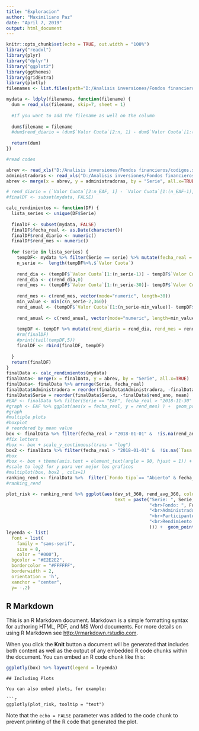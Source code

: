 ```yaml
---
title: "Exploracion"
author: "Maximiliano Paz"
date: "April 7, 2019"
output: html_document
---
```


```r
knitr::opts_chunk$set(echo = TRUE, out.width = "100%")
library("readxl")
library(plyr)
library("dplyr")
library("ggplot2")
library(ggthemes)
library(gridExtra)
library(plotly)
filenames <- list.files(path="D:/Analisis inversiones/Fondos financieros/3-2019/", pattern="*.xls", full.names=TRUE, recursive=FALSE)

mydata <- ldply(filenames, function(filename) {
  dum = read_xls(filename, skip=7, sheet = 1)
  
  #If you want to add the filename as well on the column
  
  dum$filename = filename
  #dum$rend_diario = (dum$`Valor Cuota`[2:n, 1] - dum$`Valor Cuota`[1:(n-1), 1])/ dum$`Valor Cuota`[1:(n-1), 1]*100
  
  return(dum)
})

#read codes

abrev <- read_xls("D:/Analisis inversiones/Fondos financieros/codigos.xls", sheet = 1)
administradoras <- read_xls("D:/Analisis inversiones/Fondos financieros/codigos.xls", sheet = 2)
abrev <- merge(x = abrev, y = administradoras, by = "Serie", all.x=TRUE)

# rend_diario = (`Valor Cuota`[2:n_EAF, 1] - `Valor Cuota`[1:(n_EAF-1), 1])/ `Valor Cuota`[1:(n_EAF-1), 1]*100 
#finalDF <- subset(mydata, FALSE)

calc_rendimientos <- function(DF) {
  lista_series <- unique(DF$Serie)
  
  finalDF <- subset(mydata, FALSE)
  finalDF$fecha_real <- as.Date(character())
  finalDF$rend_diario <- numeric()
  finalDF$rend_mes <- numeric()
  
  for (serie in lista_series) {
    tempDF<- mydata %>% filter(Serie == serie) %>% mutate(fecha_real = as.Date(Fecha))
    n_serie <-  length(tempDF%>%.$`Valor Cuota`)
   
    rend_dia <- (tempDF$`Valor Cuota`[1:(n_serie-1)] - tempDF$`Valor Cuota`[2:(n_serie)])/tempDF$`Valor Cuota`[2:(n_serie)]*100
    rend_dia <- c(rend_dia,0)
    rend_mes <- (tempDF$`Valor Cuota`[1:(n_serie-30)]- tempDF$`Valor Cuota`[31:(n_serie)])/tempDF$`Valor Cuota`[31:(n_serie)]*100 
    
    rend_mes <- c(rend_mes, vector(mode="numeric", length=30))
    min_value <- min(c(n_serie-2,360))
    rend_anual <- (tempDF$`Valor Cuota`[1:(n_serie-min_value)]- tempDF$`Valor Cuota`[(min_value+1):(n_serie)])/tempDF$`Valor Cuota`[(min_value+1):(n_serie)]*100 
    
    rend_anual <- c(rend_anual, vector(mode="numeric", length=min_value))
    
    tempDF <- tempDF %>% mutate(rend_diario = rend_dia, rend_mes = rend_mes, rend_ano = rend_anual)
    #rm(finalDF)
    #print(tail(tempDF,5))
    finalDF <- rbind(finalDF, tempDF)
    
  }
  return(finalDF)
}
finalData <- calc_rendimientos(mydata)
finalData<- merge(x = finalData, y = abrev, by = "Serie", all.x=TRUE)
finalData<- finalData %>% arrange(Serie, fecha_real)
finalData$Administradora = reorder(finalData$Administradora, -finalData$rend_ano, mean)
finalData$Serie = reorder(finalData$Serie, -finalData$rend_ano, mean)
#EAF <- finalData %>% filter(Serie == "EAF", fecha_real > "2018-11-30" )
#graph <- EAF %>% ggplot(aes(x = fecha_real, y = rend_mes) ) +  geom_point()
#graph
#multiple plots
#boxplot
# reordered by mean value
box <- finalData %>% filter(fecha_real > "2018-01-01" &  !is.na(rend_ano) & `Fondo tipo`== "Abierto") %>%  ggplot(aes(Serie, rend_ano, fill = Administradora)) + geom_boxplot(outlier.shape = NA) +stat_boxplot(geom ='errorbar', width = 0.7)+ facet_grid(~Administradora, scales = "free_x", space = "free") + theme( axis.text = element_text( size = 8 ), axis.text.x = element_text(angle = 90), strip.text.x = element_text(size = 8))  #coord_cartesian(ylim = c(-2, 2.6))+
#fix letters
#box <- box + scale_y_continuous(trans = "log")
box2 <- finalData %>% filter(fecha_real > "2018-01-01" &  !is.na(`Tasa Últimos 360 Días`) & `Fondo tipo`== "Abierto") %>%  ggplot(aes(Serie, `Tasa Últimos 360 Días`, fill = Administradora)) + geom_boxplot(outlier.shape = NA) +stat_boxplot(geom ='errorbar', width = 0.7)+ facet_grid(~Administradora, scales = "free_x", space = "free") #+  theme_economist()  #coord_cartesian(ylim = c(-2, 2.6))+ 
#box
#box <- box + theme(axis.text = element_text(angle = 90, hjust = 1)) + xlab("")
#scale to log2 for y para ver mejor los graficos
#multiplot(box, box2 , cols=1)
ranking_rend <- finalData %>%  filter(`Fondo tipo`== "Abierto" & fecha_real > "2018-01-01") %>% group_by(Administradora, Serie, Fondo) %>% summarize(rend_avg_30 = mean(`Tasa Últimos 360 Días`, na.rm=TRUE), dev_st_30 = sd(`Tasa Últimos 360 Días`), rend_avg_360 = mean(`Tasa Últimos 360 Días`, na.rm=TRUE), dev_st_360 = sd(`Tasa Últimos 360 Días`) , avg_pop = last(Participantes) ) %>% arrange(desc(avg_pop))
#ranking_rend

plot_risk <- ranking_rend %>% ggplot(aes(dev_st_360, rend_avg_360, colour= Administradora, size = avg_pop, group = 1,
                                         text = paste("Serie: ", Serie,
                                                      "<br>Fondo: ", Fondo,
                                                      "<br>Administradora: ", Administradora,
                                                      "<br>Participantes: ", avg_pop,
                                                      "<br>Rendimiento anual: %", round(rend_avg_360,2)
                                                      ))) +  geom_point() + scale_x_continuous(trans = "log2") #+theme_economist() + geom_text(aes(label=Serie),hjust=-1, vjust=-2)
leyenda <- list(
  font = list(
    family = "sans-serif",
    size = 8,
    color = "#000"),
  bgcolor = "#E2E2E2",
  bordercolor = "#FFFFFF",
  borderwidth = 2,
  orientation = 'h',
  xanchor = "center", 
  y= -.2)

```

## R Markdown

This is an R Markdown document. Markdown is a simple formatting syntax for authoring HTML, PDF, and MS Word documents. For more details on using R Markdown see <http://rmarkdown.rstudio.com>.

When you click the **Knit** button a document will be generated that includes both content as well as the output of any embedded R code chunks within the document. You can embed an R code chunk like this:

```r
ggplotly(box) %>% layout(legend = leyenda)

```
  ```
## Including Plots

You can also embed plots, for example:

```r
ggplotly(plot_risk, tooltip = "text")
```

Note that the `echo = FALSE` parameter was added to the code chunk to prevent printing of the R code that generated the plot.
